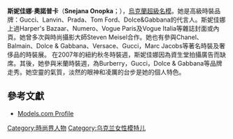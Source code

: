 {{藝人
| 姓名 = 斯妮佳娜·奧諾普卡
| 類型 = 模特兒
| 圖片 = Snejana Onopka.jpg
| 圖片尺寸 = 
| 圖片簡介 = 
| 原名 = Сніжана Онопкo
| 外文名 = 
| 外文 = 
| 羅馬拼音 = 
| 英文名 = Snejana Onopka
| 綽號 = 
| 其他藝名 = 
| 國籍 = 烏克蘭
| 出生日期 = {{birth date and age|1986|12|15}}
| 出生地點 = [[烏克蘭蘇維埃社會主義共和國|烏克蘭蘇維埃社會主義共和國]][[北頓涅茨克|北頓涅茨克]]
| 逝世日期 = 
| 逝世地點 = 
| 職業 = 模特兒
| 語言 = 烏克蘭語、俄羅斯語、英語
| 教育程度 = 
| 宗教信仰 = 
| 配偶 = Mykola Schura（2011-2017）
| 出身地 = 
| 出道作 = 
| 出道日期 = 
| 代表作 = 
| 活躍年代 = 2005年至今
| 唱片公司 = 
| 經紀公司 = {{USA}}{{ITA}}Women Model Management<br/>{{UK}}Permier London<br/>{{FRA}}Silent Models
| 網站 = 
| 相關團體 = 
| 獎項 = 
| IMDb = 
}}

'''斯妮佳娜·奧諾普卡'''（'''Snejana Onopka'''；{{bd|1986年|12月15日|catIdx=O}}），[[烏克蘭|烏克蘭]][[超級名模|超級名模]]。她是高級時裝品牌：Gucci、Lanvin、Prada、Tom Ford、Dolce&Gabbana的代言人。斯妮佳娜上過Harper's Bazaar、Numero、Vogue Paris及Vogue Italia等雜誌封面或內頁。她曾多次與時尚攝影大師Steven Meisel合作。她也有參與Chanel、Balmain、Dolce & Gabbana、Versace、Gucci，Marc Jacobs等著名時裝及奢侈品的時裝展。
在2007年的紐約秋冬時裝週，斯妮佳娜因為資生堂拍攝廣告而缺席。其後，她參與米蘭時裝週，為Burberry，Gucci，Dolce & Gabbana等品牌走秀。她空靈的氣質，淡然的眼神和凌厲的台步是她的個人特色。

== 參考文獻 ==
* [http://models.com/models/snejana-onopka Models.com Profile] {{Wayback|url=http://models.com/models/snejana-onopka |date=20190321052840 }}

{{DEFAULTSORT:Onopka, Snejana}}
[[Category:時尚界人物|Category:時尚界人物]]
[[Category:乌克兰女性模特儿|Category:乌克兰女性模特儿]]
{{ukraine-bio-stub}}